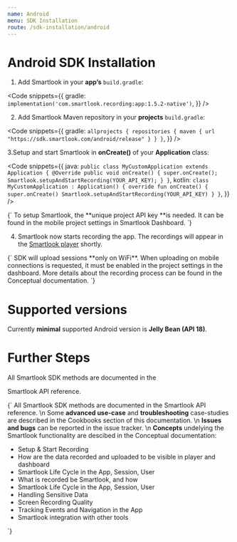 ```yaml
---
name: Android
menu: SDK Installation
route: /sdk-installation/android
---
```


# Android SDK Installation

1. Add Smartlook in your **app’s** `build.gradle`:

<Code
  snippets={{
    gradle: `
implementation('com.smartlook.recording:app:1.5.2-native')
`,
  }}
/>

2. Add Smartlook Maven repository in your **projects** `build.gradle`:

<Code
  snippets={{
    gradle: `
allprojects {
  repositories {
    maven {
      url "https://sdk.smartlook.com/android/release"
    }
  }
}
`,
  }}
/>

3.Setup and start Smartlook in **onCreate()** of your **Application** class:

<Code
  snippets={{
      java: `
public class MyCustomApplication extends Application {
    @Override
    public void onCreate() {
        super.onCreate();
        Smartlook.setupAndStartRecording(YOUR_API_KEY);
    }
}
      `,
      kotlin: `
class MyCustomApplication : Application() {
    override fun onCreate() {
        super.onCreate()
        Smartlook.setupAndStartRecording(YOUR_API_KEY)
    }
}
      `,
  }}
/>

<TextBlock kind="important">
{`
To setup Smartlook, the **unique project API key **is needed. It can be found in the mobile project settings in <Link to="https://app.smartlook.com/settings/projects">Smartlook Dashboard</Link>.
`}
</TextBlock>

4. Smartlook now starts recording the app. The recordings will appear in the [Smartlook player](https://app.smartlook.com/) shortly.

<TextBlock kind="important">
{`
SDK will upload sessions **only on WiFi**. When uploading on mobile connections is requested, it must be enabled in the project settings in the dashboard. More details about the recording process can be found in the <Link to="/conceptual/when-the-recordings-appear-in-dashboard">Conceptual documentation</Link>.
`}
</TextBlock>

# Supported versions
Currently **minimal** supported Android version is **Jelly Bean (API 18)**.

# Further Steps

All Smartlook SDK methods are documented in the
<Link to="/api_reference" platform="android">Smartlook API reference</Link>.

<TextBlock>{`
All Smartlook SDK methods are documented in the <Link to="/api_reference" platform="android">Smartlook API reference</Link>.
\n
Some **advanced use-case** and **troubleshooting** case-studies are described in the Cookbooks section of this documentation.
\n
**Issues and bugs** can be reported in the <Link to="https://github.com/smartlook/smartlook-android-sdk/issues">issue tracker</Link>.
\n
**Concepts** undelying the Smartlook functionality are descibed in the Conceptual documentation:
* <Link to="/conceptual/setup-and-start-recording" platform="android">Setup & Start Recording</Link>
* <Link to="/conceptual/when-the-recordings-appear-in-dashboard" platform="android">How are the data recorded and uploaded to be visible in player and dashboard</Link>
* <Link to="/conceptual/life-cycle-session-user" platform="android">Smartlook Life Cycle in the App, Session, User</Link>
* <Link to="/conceptual/what-and-how-is-recorded" platform="android">What is recorded be Smartlook, and how</Link>
* <Link to="/conceptual/life-cycle-session-user" platform="android">Smartlook Life Cycle in the App, Session, User</Link>
* <Link to="/conceptual/handling-sensitive-data" platform="android">Handling Sensitive Data</Link>
* <Link to="/conceptual/screen-recording-quality" platform="android">Screen Recording Quality</Link>
* Tracking <Link to="/conceptual/event-tracking" platform="android">Events</Link> and <Link to="/conceptual/recording-navigation" platform="android">Navigation</Link> in the App
* <Link to="/conceptual/integrating-with-other-tools" platform="android">Smartlook integration with other tools</Link>
`}</TextBlock>



